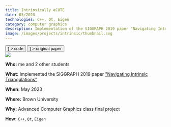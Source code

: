 ```yaml
---
title: Intrinsically aCUTE
date: 05/2023
technologies: C++, Qt, Eigen
category: computer graphics
description: Implementation of the SIGGRAPH 2019 paper "Navigating Intrinsic Triangulations"
image: /images/projects/intrinsic/thumbnail.svg
---
```


<div className="flex flex-row gap-x-4">
    <Button
        href="https://github.com/dinhanhtruong/intrinsic-triangulations-implementation"
        icon={<FiGithub />}
    >
        code
    </Button>
    <Button
        href="https://www.cs.cmu.edu/~kmcrane/Projects/NavigatingIntrinsicTriangulations/paper.pdf"
        icon={<FiFileText />}
    >
        original paper
    </Button>
</div>

<Image src="/images/projects/intrinsic/hero.png" full={true} />

<OutlineBox>

**Who:** me and 2 other students

**What:** Implemented the SIGGRAPH 2019 paper ["Navigating Intrinsic Triangulations"](https://www.cs.cmu.edu/~kmcrane/Projects/NavigatingIntrinsicTriangulations/index.html)

**When:** May 2023

**Where:** Brown University

**Why:** Advanced Computer Graphics class final project

**How:** `C++`, `Qt`, `Eigen`

</OutlineBox>
